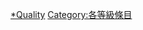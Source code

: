 {{Articles by Quality|topic=島嶼|project=島嶼}}

[[Category:島嶼專題條目|*Quality]]
[[Category:各等級條目|Category:各等級條目]]